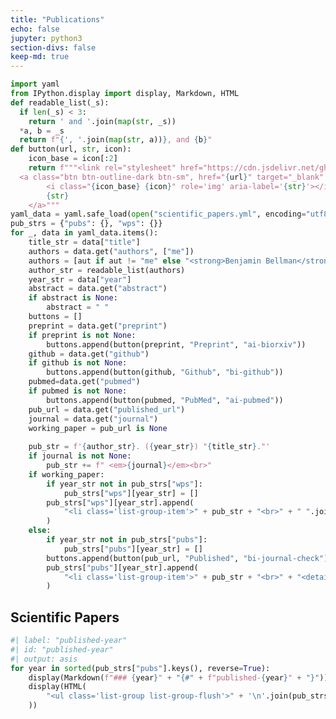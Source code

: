 ```yaml
---
title: "Publications"
echo: false
jupyter: python3
section-divs: false
keep-md: true
---
```


```python
import yaml
from IPython.display import display, Markdown, HTML
def readable_list(_s):
  if len(_s) < 3:
    return ' and '.join(map(str, _s))
  *a, b = _s
  return f"{', '.join(map(str, a))}, and {b}"
def button(url, str, icon):
    icon_base = icon[:2]
    return f"""<link rel="stylesheet" href="https://cdn.jsdelivr.net/gh/jpswalsh/academicons@1/css/academicons.min.css">
  <a class="btn btn-outline-dark btn-sm", href="{url}" target="_blank" rel="noopener noreferrer">
        <i class="{icon_base} {icon}" role='img' aria-label='{str}'></i>
        {str}
    </a>"""
yaml_data = yaml.safe_load(open("scientific_papers.yml", encoding="utf8"))
pub_strs = {"pubs": {}, "wps": {}}
for _, data in yaml_data.items():
    title_str = data["title"]
    authors = data.get("authors", ["me"])
    authors = [aut if aut != "me" else "<strong>Benjamin Bellman</strong>" for aut in authors]
    author_str = readable_list(authors)
    year_str = data["year"]
    abstract = data.get("abstract")
    if abstract is None:
        abstract = " "
    buttons = []
    preprint = data.get("preprint")
    if preprint is not None:
        buttons.append(button(preprint, "Preprint", "ai-biorxiv"))
    github = data.get("github")
    if github is not None:
        buttons.append(button(github, "Github", "bi-github"))
    pubmed=data.get("pubmed")
    if pubmed is not None:
        buttons.append(button(pubmed, "PubMed", "ai-pubmed"))
    pub_url = data.get("published_url")
    journal = data.get("journal")
    working_paper = pub_url is None
    
    pub_str = f'{author_str}. ({year_str}) "{title_str}."'
    if journal is not None:
        pub_str += f" <em>{journal}</em><br>"
    if working_paper:
        if year_str not in pub_strs["wps"]:
            pub_strs["wps"][year_str] = []
        pub_strs["wps"][year_str].append(
            "<li class='list-group-item'>" + pub_str + "<br>" + " ".join(buttons) + "</li>"
        )
    else:
        if year_str not in pub_strs["pubs"]:
            pub_strs["pubs"][year_str] = []
        buttons.append(button(pub_url, "Published", "bi-journal-check"))
        pub_strs["pubs"][year_str].append(
            "<li class='list-group-item'>" + pub_str + "<br>" + "<details><summary>Abstract</summary><ul>" + abstract + "</ul></details>" + "".join(buttons) + "</li>"
        )
```

## Scientific Papers

```python
#| label: "published-year"
#| id: "published-year"
#| output: asis
for year in sorted(pub_strs["pubs"].keys(), reverse=True):
    display(Markdown(f"### {year}" + "{#" + f"published-{year}" + "}"))
    display(HTML(
        "<ul class='list-group list-group-flush'>" + '\n'.join(pub_strs["pubs"][year]) + "</ul>"
    ))
```
